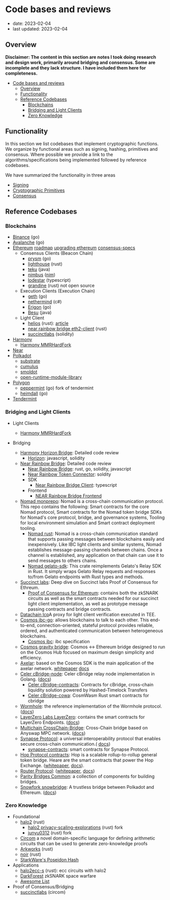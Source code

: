 # Code bases and reviews

- date: 2023-02-04
- last updated: 2023-02-04

## Overview

**Disclaimer: The content in this section are notes I took doing research and design work, primarily around bridging and consensus. Some are incomplete and they lack structure. I have included them here for completeness.**

- [Code bases and reviews](#code-bases-and-reviews)
  - [Overview](#overview)
  - [Functionality](#functionality)
  - [Reference Codebases](#reference-codebases)
    - [Blockchains](#blockchains)
    - [Bridging and Light Clients](#bridging-and-light-clients)
    - [Zero Knowledge](#zero-knowledge)

## Functionality

In this section we list codebases that implement cryptographic functions. We organize by functional areas such as signing, hashing, primitives and consensus. Where possible we provide a link to the algorithms/specifications being implemented followed by reference codebases.

We have summarized the functionality in three areas

- [Signing](../primitives/signatures.md)
- [Cryptographic Primitives](../primitives/primitives.md)
- [Consensus](../chains/intro.md)

## Reference Codebases

### Blockchains

- [Binance](https://github.com/bnb-chain/bsc) (go)
- [Avalanche](https://github.com/ava-labs/avalanchego) (go)
- [Ethereum](https://clientdiversity.org/#distribution) [roadmap](https://notes.ethereum.org/@domothy/roadmap) [upgrading ethereum](https://eth2book.info/bellatrix/contents/) [consensus-specs](https://github.com/ethereum/consensus-specs)
  - Consensus Clients (Beacon Chain)
    - [prysm](https://github.com/prysmaticlabs/prysm) (go)
    - [lighthouse](https://github.com/sigp/lighthouse/) (rust)
    - [teku](https://github.com/ConsenSys/teku) (java)
    - [nimbus](https://github.com/status-im/nimbus-eth2) ([nim](https://nim-lang.org/))
    - [lodestar](https://github.com/ChainSafe/lodestar) (typescript)
    - [grandine](https://github.com/sifraitech/grandine) (rust) not open source
  - Execution Clients (Execution Chain)
    - [geth](https://github.com/ethereum/go-ethereum) (go)
    - [nethermind](https://github.com/NethermindEth/nethermind) (c#)
    - [Erigon](https://github.com/ledgerwatch/erigon) (go)
    - [Besu](https://github.com/hyperledger/besu) (java)
  - Light Client
    - [helios](https://github.com/a16z/helios) (rust): [article](https://a16zcrypto.com/building-helios-ethereum-light-client/)
    - [near rainbow bridge eth2-client](https://github.com/aurora-is-near/rainbow-bridge/tree/master/contracts/near/eth2-client) (rust)
    - [succinctlabs](https://github.com/succinctlabs/eth-proof-of-consensus/tree/main/contracts/src/lightclient) (solidity)
- [Harmony](https://github.com/harmony-one/harmony)
  - [Harmony MMRHardFork](https://github.com/peekpi/harmony/tree/mmrHardfork)
- [Near](https://github.com/near/nearcore)
- [Polkadot](https://github.com/orgs/paritytech/repositories)
  - [substrate](https://github.com/paritytech/substrate)
  - [cumulus](https://github.com/paritytech/cumulus)
  - [smoldot](https://github.com/smol-dot/smoldot)
  - [open-runtime-module-library](https://github.com/open-web3-stack/open-runtime-module-library)
- [Polygon](https://github.com/maticnetwork)
  - [peppermint](https://github.com/maticnetwork/tendermint/tree/peppermint) (go) fork of tendermint
  - [heimdall](https://github.com/maticnetwork/heimdall) (go)
- [Tendermint](https://github.com/tendermint/tendermint)

### Bridging and Light Clients

- Light Clients

  - [Harmony MMRHardFork](https://github.com/peekpi/harmony/tree/mmrHardfork)

- Bridging
  - [Harmony Horizon Bridge](./Horizon.md): Detailed code review
    - [Horizon](https://github.com/johnwhitton/horizon/tree/refactorV2): javascript, solidity
  - [Near Rainbow Bridge](./ethereum-near.md): Detailed code review
    - [Near Rainbow Bridge](https://github.com/aurora-is-near/rainbow-bridge): rust, go, solidity, javascript
    - [Near Rainbow Token Connector](https://github.com/aurora-is-near/rainbow-token-connector): soldity
    - SDK
      - [Near Rainbow Bridge Client](https://github.com/aurora-is-near/rainbow-bridge-client/tree/main/packages/client): typescript
    - Frontend
      - [NEAR Rainbow Bridge Frontend](https://github.com/aurora-is-near/rainbow-bridge-frontend)
  - [Nomad monprepo](https://github.com/nomad-xyz/monorepo): Nomad is a cross-chain communication protocol. This repo contains the following: Smart contracts for the core Nomad protocol, Smart contracts for the Nomad token bridge SDKs for Nomad's core protocol, bridge, and governance systems, Tooling for local environment simulation and Smart contract deployment tooling.
    - [Nomad rust](https://github.com/nomad-xyz/rust): Nomad is a cross-chain communication standard that supports passing messages between blockchains easily and inexpensively. Like IBC light clients and similar systems, Nomad establishes message-passing channels between chains. Once a channel is established, any application on that chain can use it to send messages to others chains.
    - [Nomad gelato-sdk](https://github.com/nomad-xyz/gelato-sdk): This crate reimplements Gelato's Relay SDK in Rust. It simply wraps Gelato Relay requests and responses to/from Gelato endpoints with Rust types and methods.
  - [Succinct labs](../bridge/succinct.md): Deep dive on Succinct labs Proof of Consensus for Ethreum.
    - [Proof of Consensus for Ethereum](https://github.com/succinctlabs/eth-proof-of-consensus): contains both the zkSNARK circuits as well as the smart contracts needed for our succinct light client implementation, as well as prototype message passing contracts and bridge contracts.
  - [Datachain lcp](https://github.com/datachainlab:)A proxy for light client verification executed in TEE.
  - [Cosmos ibc-go](https://github.com/cosmos/ibc-go): allows blockchains to talk to each other. This end-to-end, connection-oriented, stateful protocol provides reliable, ordered, and authenticated communication between heterogeneous blockchains.
    - [Cosmos ibc](https://github.com/cosmos/ibc): ibc specification
  - [Cosmos gravity bridge](https://github.com/cosmos/gravity-bridge): Cosmos <-> Ethereum bridge designed to run on the Cosmos Hub focused on maximum design simplicity and efficiency.
  - [Axelar](https://github.com/axelarnetwork/axelar-core): based on the Cosmos SDK is the main application of the axelar network. [whitepaper](https://axelar.network/axelar_whitepaper.pdf) [docs](https://docs.axelar.dev/)
  - [Celer cBridge-node](https://github.com/celer-network/cBridge-node): Celer cBridge relay node implementation in Golang. ([docs](https://cbridge-docs.celer.network/))
    - [Celer cBridge-contracts](https://github.com/celer-network/cBridge-contracts): Contracts for cBridge, cross-chain liquidity solution powered by Hashed-Timelock Transfers
    - [Celer cBridge-cowa](https://github.com/celer-network/cbridge-cowa): CosmWasm Rust smart contracts for cbridge
  - [Wormhole](https://github.com/wormhole-foundation/wormhole): the reference implementation of the Wormhole protocol. ([docs](https://book.wormhole.com/introduction/introduction.html))
  - [LayerZero Labs LayerZero](https://github.com/LayerZero-Labs/LayerZero): contains the smart contracts for LayerZero Endpoints. ([docs](https://layerzero.gitbook.io/docs/))
  - [Multichain CrossChain-Bridge](https://github.com/anyswap/CrossChain-Bridge): Cross-Chain bridge based on Anyswap MPC network. ([docs](https://docs.multichain.org/getting-started/introduction))
  - [Synapse Protocol](https://github.com/synapsecns): a universal interoperability protocol that enables secure cross-chain communication.( [docs](https://docs.synapseprotocol.com/))
    - [synapse-contracts](https://github.com/synapsecns/synapse-contracts): smart contracts for Synapse Protocol.
  - [Hop Protocol contracts](https://github.com/hop-protocol/contracts): Hop is a scalable rollup-to-rollup general token bridge. Heare are the smart contracts that power the Hop Exchange. ([whitepaper](https://hop.exchange/whitepaper.pdf), [docs](https://docs.hop.exchange/basics/a-short-explainer)).
  - [Router Protocol](https://github.com/orgs/router-protocol/repositories): ([whitepaper](https://docs.routerprotocol.com/whitepaper/introducing-router-protocol), [docs](https://dev.routerprotocol.com/))
  - [Parity Bridges Common](https://github.com/paritytech/parity-bridges-common): a collection of components for building bridges.
  - [Snowfork snowbridge](https://github.com/Snowfork/snowbridge): A trustless bridge between Polkadot and Ethereum. ([docs](https://docs.snowbridge.network/))

### Zero Knowledge

- Foundational
  - [halo2](https://github.com/zcash/halo2) (rust)
    - [halo2 privacy-scaling-explorations](https://github.com/privacy-scaling-explorations/halo2/commits/main) (rust) fork
    - [junyu0312](https://github.com/junyu0312/halo2) (rust) fork
  - [Circom](https://github.com/iden3/circom) a novel domain-specific language for defining arithmetic circuits that can be used to generate zero-knowledge proofs
  - [Arkworks](https://github.com/arkworks-rs) (rust)
  - [noir](https://github.com/noir-lang/noir) (rust)
  - [StarkWare's Poseidon Hash](https://github.com/starkware-industries/poseidon)
- Applications
  - [halo2ecc-s](https://github.com/DelphinusLab/halo2ecc-s) (rust): ecc circuits with halo2
  - [DarkForest](https://github.com/darkforest-eth) zkSNARK space warfare
  - [Awesome List](https://github.com/snowtigersoft/awesome-darkforest)
- Proof of Consensus/Bridging
  - [succinctlabs](https://github.com/succinctlabs/eth-proof-of-consensus) (circom)
